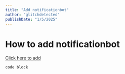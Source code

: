 ```yaml
---
title: "Add notificationbot"
author: "glitchdetected"
publishDate: "1/5/2025"
---
```


# How to add notificationbot

[Click here to add](https://discord.com/oauth2/authorize?client_id=1237878380838523001&permissions=8&integration_type=1&scope=bot)

```ts
code block
```